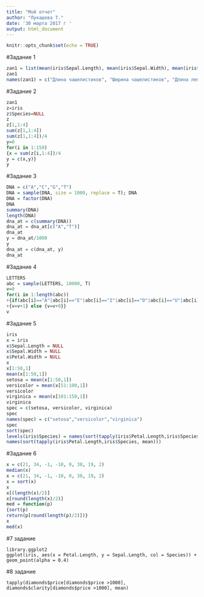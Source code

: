 ---
title: "Мой отчет"
author: "Лукашова Т."
date: '30 марта 2017 г '
output: html_document
---

```{r setup, include=FALSE}
knitr::opts_chunk$set(echo = TRUE)
```


#Задание 1

```{r, echo = TRUE}
zan1 = list(mean(iris$Sepal.Length), mean(iris$Sepal.Width), mean(iris$Petal.Length), mean(iris$Petal.Width)) 
zan1 
names(zan1) = c("Длина чашелистиков", "Ширина чашелистиков", "Длина лепестков", "Ширина лепестков")
``` 

#Задание 2

```{r, echo = TRUE}
zan1 
z=iris 
z$Species=NULL 
z 
z[1,1:4] 
sum(z[1,1:4]) 
sum(z[1,1:4])/4 
y=0 
for(i in 1:150) 
{x = sum(z[i,1:4])/4 
y = c(x,y)} 
y
``` 

#Задание 3

```{r, echo = TRUE}
DNA = c("A","C","G","T") 
DNA = sample(DNA, size = 1000, replace = T); DNA 
DNA = factor(DNA) 
DNA 
summary(DNA) 
length(DNA) 
dna_at = c(summary(DNA)) 
dna_at = dna_at[c("A","T")] 
dna_at 
y = dna_at/1000 
y 
dna_at = c(dna_at, y) 
dna_at
```

#Задание 4

```{r, echo = TRUE}
LETTERS 
abc = sample(LETTERS, 10000, T) 
v=0 
for(i in 1:length(abc)) 
+{if(abc[i]=="A"|abc[i]=="E"|abc[i]=="I"|abc[i]=="O"|abc[i]=="U"|abc[i]=="Y") 
+{v=v+1} else {v=v+0}} 
v
```

#Задание 5

```{r, echo = TRUE}
iris 
x = iris 
x$Sepal.Length = NULL 
x$Sepal.Width = NULL 
x$Petal.Width = NULL 
x 
x[1:50,1] 
mean(x[1:50,1]) 
setosa = mean(x[1:50,1]) 
versicolor = mean(x[51:100,1]) 
versicolor 
virginica = mean(x[101:150,1]) 
virginica 
spec = c(setosa, versicolor, virginica) 
spec 
names(spec) = c("setosa","versicolor","virginica") 
spec 
sort(spec) 
levels(iris$Species) = names(sort(tapply(iris$Petal.Length,iris$Species, mean))) 
names(sort(tapply(iris$Petal.Length,iris$Species, mean)))
```

#Задание 6

```{r, echo = TRUE}
x = c(21, 34, -1, -10, 0, 38, 19, 2) 
median(x) 
x = c(21, 34, -1, -10, 0, 38, 19, 2) 
x = sort(x) 
x 
x[(length(x)/2)] 
x[round(length(x)/2)] 
med = function(p) 
{sort(p) 
return(p[round(length(p)/2)])} 
x 
med(x) 
``` 

#7 задание

```
library.ggplot2
ggplot(iris, aes(x = Petal.Length, y = Sepal.Length, col = Species)) + geom_point(alpha = 0.4)
```

#8 задание

```
tapply(diamonds$price[diamonds$price >1000], diamonds$clarity[diamonds$price >1000], mean)
```